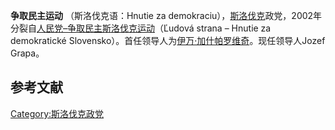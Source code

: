 '''争取民主运动''' （斯洛伐克语：Hnutie za demokraciu），[[斯洛伐克|斯洛伐克]]政党，2002年分裂自[[人民党–争取民主斯洛伐克运动|人民党–争取民主斯洛伐克运动]]（Ľudová strana – Hnutie za demokratické Slovensko）。首任领导人为[[伊万·加什帕罗维奇|伊万·加什帕罗维奇]]。现任领导人Jozef Grapa。


==参考文献==
{{reflist}}

[[Category:斯洛伐克政党|Category:斯洛伐克政党]]